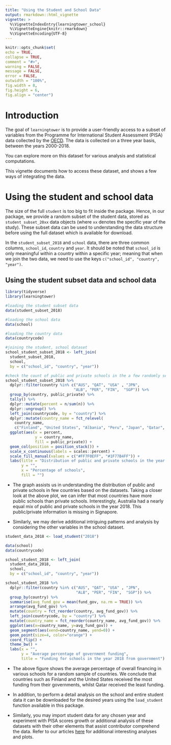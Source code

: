 ```yaml
---
title: "Using the Student and School Data" 
output: rmarkdown::html_vignette
vignette: >
  %\VignetteIndexEntry{learningtower_school}
  %\VignetteEngine{knitr::rmarkdown}
  %\VignetteEncoding{UTF-8}
---
```


```r
knitr::opts_chunk$set(
echo = TRUE,
collapse = TRUE,
comment = "#>",
warning = FALSE,
message = FALSE,
error = FALSE,
outwidth = "100%",
fig.width = 8,
fig.height = 6,
fig.align = "center")
```

# Introduction

The goal of `learningtower` is to provide a user-friendly access to a subset of variables from the Programme for International Student Assessment (PISA) data collected by the [OECD](https://www.oecd.org/pisa/data/). The data is collected on a three year basis, between the years 2000-2018.

You can explore more on this dataset for various analysis and statistical computations.

This vignette documents how to access these dataset, and shows a few ways of integrating the data.

# Using the student and school data

The size of the full `student` is too big to fit inside the package. Hence, in our package, we provide a random subset of the student data, stored as `student_subset_20xx` data objects (where `xx` denotes the specific year of the study). These subset data can be used to understanding the data structure before using the full dataset which is available for download.

In the `student_subset_2018` and `school` data, there are three common columns, `school_id`, `country` and `year`. It should be noted that `school_id` is only meaningful within a country within a specific year; meaning that when we join the two data, we need to use the keys `c("school_id", "country", "year")`.

## Using the student subset data and school data

```r
library(tidyverse)
library(learningtower)

#loading the student subset data 
data(student_subset_2018)

#loading the school data
data(school)

#loading the country data
data(countrycode)

#joining the student, school dataset
school_student_subset_2018 <- left_join(
  student_subset_2018, 
  school, 
  by = c("school_id", "country", "year")) 

#check the count of public and private schools in the a few randomly selected countries
school_student_subset_2018 %>% 
  dplyr::filter(country %in% c("AUS", "QAT", "USA" , "JPN", 
                              "ALB", "PER", "FIN",  "SGP")) %>%
  group_by(country, public_private) %>% 
  tally() %>% 
  dplyr::mutate(percent = n/sum(n)) %>% 
  dplyr::ungroup() %>% 
  left_join(countrycode, by = "country") %>% 
  dplyr::mutate(country_name = fct_relevel(
    country_name, 
    c("Finland", "United States", "Albania", "Peru", "Japan", "Qatar", "Australia"))) %>% 
  ggplot(aes(x = percent,
             y = country_name,
             fill = public_private)) +
  geom_col(position = position_stack()) +
  scale_x_continuous(labels = scales::percent) +
  scale_fill_manual(values = c("#FF7F0EFF", "#1F77B4FF")) +
  labs(title = "Distribution of public and private schools in the year 2018",
       y = "",
       x = "Percentage of schools",
       fill = "")
```

- The graph assists us in understanding the distribution of public and private schools in few countries based on the datasets. Taking a closer look at the above plot, we can infer that most countries have more public schools than private schools. Interestingly, Australia had a nearly equal mix of public and private schools in the year 2018. This public/private information is missing in Signapore.

- Similarly, we may derive additional intriguing patterns and analysis by considering the other variables in the school dataset.

```r
student_data_2018 <- load_student("2018")

data(school)
data(countrycode)

school_student_2018 <- left_join(
  student_data_2018, 
  school, 
  by = c("school_id", "country", "year"))

school_student_2018 %>%
  dplyr::filter(country %in% c("AUS", "QAT", "USA" , "JPN", 
                               "ALB", "PER", "FIN",  "SGP")) %>% 
  group_by(country) %>% 
  summarise(avg_fund_gov = mean(fund_gov, na.rm = TRUE)) %>% 
  arrange(avg_fund_gov) %>% 
  mutate(country = fct_reorder(country, avg_fund_gov)) %>% 
  left_join(countrycode, by = "country") %>% 
  mutate(country_name = fct_reorder(country_name, avg_fund_gov)) %>% 
  ggplot(aes(x=country_name, y=avg_fund_gov)) +
  geom_segment(aes(xend=country_name, yend=0)) +
  geom_point(size=4, color="orange") +
  coord_flip() +
  theme_bw() +
  labs(x = "", 
       y = "Average percentage of government funding", 
       title = "Funding for schools in the year 2018 from government")
```

- The above figure shows the average percentage of overall financing in various schools for a random sample of countries. We conclude that countries such as Finland and the United States received the most funding from their governments, whilst Qatar received the least funding.

- In addition, to perform  a detail analysis on the school and entire student data it can be downloaded for the desired years using the `load_student` function available in this package. 

- Similarly, you may import student data for any chosen year and experiment with PISA scores growth or additional analysis of these datasets with their other elements that assist contributor comprehend the data. Refer to our articles [here](https://kevinwang09.github.io/learningtower/articles/exploring_time.html) for additional interesting analyses and plots.
